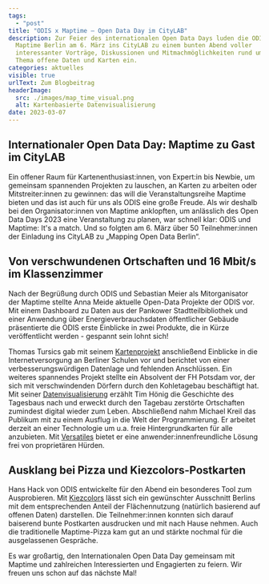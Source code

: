 ```yaml
---
tags:
  - "post"
title: "ODIS x Maptime – Open Data Day im CityLAB"
description: Zur Feier des internationalen Open Data Days luden die ODIS und
  Maptime Berlin am 6. März ins CityLAB zu einem bunten Abend voller
  interessanter Vorträge, Diskussionen und Mitmachmöglichkeiten rund um das
  Thema offene Daten und Karten ein.
categories: aktuelles
visible: true
urlText: Zum Blogbeitrag
headerImage:
  src: ./images/map_time_visual.png
  alt: Kartenbasierte Datenvisualisierung
date: 2023-03-07
---
```


## Internationaler Open Data Day: Maptime zu Gast im CityLAB

Ein offener Raum für Kartenenthusiast:innen, von Expert:in bis Newbie, um gemeinsam spannenden Projekten zu lauschen, an Karten zu arbeiten oder Mitstreiter:innen zu gewinnen: das will die Veranstaltungsreihe Maptime bieten und das ist auch für uns als ODIS eine große Freude. Als wir deshalb bei den Organisator:innen von Maptime anklopften, um anlässlich des Open Data Days 2023 eine Veranstaltung zu planen, war schnell klar: ODIS und Maptime: It's a match. Und so folgten am 6. März über 50 Teilnehmer:innen der Einladung ins CityLAB zu „Mapping Open Data Berlin“.



<ImageSection
  src={image1}
  caption="Full House im CityLAB Berlin"
  fullWidth
/>

## Von verschwundenen Ortschaften und 16 Mbit/s im Klassenzimmer

Nach der Begrüßung durch ODIS und Sebastian Meier als Mitorganisator der Maptime stellte Anna Meide aktuelle Open-Data Projekte der ODIS vor. Mit einem Dashboard zu Daten aus der Pankower Stadtteilbibliothek und einer Anwendung über Energieverbrauchsdaten öffentlicher Gebäude präsentierte die ODIS erste Einblicke in zwei Produkte, die in Kürze veröffentlicht werden - gespannt sein lohnt sich!

Thomas Tursics gab mit seinem [Kartenprojekt](https://tursics.github.io/schule-breitband-2021/) anschließend Einblicke in die Internetversorgung an Berliner Schulen vor und berichtet von einer verbesserungswürdigen Datenlage und fehlenden Anschlüssen. Ein weiteres spannendes Projekt stellte ein Absolvent der FH Potsdam vor, der sich mit verschwindenden Dörfern durch den Kohletagebau beschäftigt hat. Mit seiner [Datenvisualisierung](https://verschwundene-ortschaften.honigmitoe.de) erzählt Tim Hönig die Geschichte des Tagesbaus nach und erweckt durch den Tagebau zerstörte Ortschaften zumindest digital wieder zum Leben. Abschließend nahm Michael Kreil das Publikum mit zu einem Ausflug in die Welt der Programmierung. Er arbeitet derzeit an einer Technologie um u.a. freie Hintergrundkarten für alle anzubieten. Mit [Versatiles](https://github.com/versatiles-org) bietet er eine anwender:innenfreundliche Lösung frei von proprietären Hürden.


<ImageSection
  src={image2}
  caption="Spannende Vorträge von Tim Hönig, Thomas Tursics und Michael Kreil"
/>

## Ausklang bei Pizza und Kiezcolors-Postkarten

Hans Hack von ODIS entwickelte für den Abend ein besonderes Tool zum Ausprobieren. Mit [Kiezcolors](https://kiezcolors.odis-berlin.de/#13/52.49899/13.3915) lässt sich ein gewünschter Ausschnitt Berlins mit dem entsprechenden Anteil der Flächennutzung (natürlich basierend auf offenen Daten) darstellen. Die Teilnehmer:innen konnten sich darauf baiserend bunte Postkarten ausdrucken und mit nach Hause nehmen. Auch die traditionelle Maptime-Pizza kam gut an und stärkte nochmal für die ausgelassenen Gespräche.

Es war großartig, den Internationalen Open Data Day gemeinsam mit Maptime und zahlreichen Interessierten und Engagierten zu feiern. Wir freuen uns schon auf das nächste Mal!


<ImageSection
  src={image3}
  caption="Postkartendruck mit dem Projekt Kiezcolors"
/>


<ImageSection
  src={image4}
  caption="Datenvisualisierung als Postkartenmotiv"
/>


<ImageSection
  src={image5}
  caption="Gemütlicher Ausklang bei Pizza"
/>